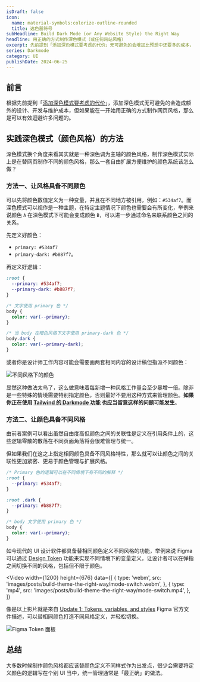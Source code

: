 ```yaml
---
isDraft: false
icon:
  name: material-symbols:colorize-outline-rounded
  title: 选色器符号
subHeadline: Build Dark Mode (or Any Website Style) the Right Way
headline: 用正确的方式制作深色模式（或任何网站风格）
excerpt: 先前提到「添加深色模式要考虑的代价」无可避免的会增加比预想中还要多的成本，但如果能在一开始用正确的方式制作网页风格，那么可以有效的避免掉许多问题。如果你希望制作不同风格的数字产品都可以参考本篇文章，用更省力的方式定义风格。
series: Darkmode
category: UI
publishDate: 2024-06-25
---
```


## 前言

根据先前提到「[添加深色模式要考虑的代价](https://www.webdong.dev/post/cost-behind-adding-darkmode/)」，添加深色模式无可避免的会造成额外的设计、开发与维护成本，但如果能在一开始用正确的方式制作网页风格，那么是可以有效迴避许多问题的。

## 实践深色模式（颜色风格）的方法

深色模式换个角度来看其实就是一种深色调为主轴的颜色风格，制作深色模式实际上是在替网页制作不同的颜色风格，那么一套自由扩展方便维护的颜色系统该怎么做？

### 方法一、让风格具备不同颜色

可以先将颜色数值定义为一种变量，并且在不同地方被引用，例如：`#534af7`。而深色模式可以视作是一种主题，在特定主题情况下颜色也需要会有所变化，举例来说颜色 `A` 在深色模式下可能会变成颜色 `B`，可以进一步通过命名来联系颜色之间的关系。

先定义好颜色：

- `primary: #534af7`
- `primary-dark: #b887f7`。

再定义好逻辑：

```css
:root {
  --primary: #534af7;
  --primary-dark: #b887f7;
}

/* 文字使用 primary 色 */
body {
  color: var(--primary);
}

/* 当 body 在暗色风格下文字使用 primary-dark 色 */
body.dark {
  color: var(--primary-dark);
}
```

或者你是设计师工作内容可能会需要画两套相同内容的设计稿但指派不同颜色：

![不同风格下的颜色](./color-in-different-theme.webp '界面 * 风格 = 累死人的工作量😐')

显然这种做法太鸟了，这么做意味着每新增一种风格工作量会至少暴增一倍。除非是一些特殊的情境需要特别指定颜色，否则最好不要用这种方式来管理颜色。**如果你正在使用 [Tailwind 的 Darkmode 功能](https://tailwindcss.com/docs/dark-mode) 也应当留意这样的问题可能发生**。

### 方法二、让颜色具备不同风格

由前者案例可以看出虽然自由度高但颜色之间的关联性是定义在引用条件上的，这些逻辑零散的散落在不同页面角落将会很难管理与统一。

但如果我们在这之上指定相同颜色具备不同风格特性，那么就可以让颜色之间的关联性更加紧密、更易于颜色管理与扩展风格。

```css
/* Primary 色的逻辑可以在不同情境下有不同的解释 */
:root {
  --primary: #534af7;
}

:root .dark {
  --primary: #b887f7;
}

/* body 文字使用 primary 色 */
body {
  color: var(--primary);
}
```

如今现代的 UI 设计软件都具备替相同颜色定义不同风格的功能，举例来说 Figma 可以通过 [Design Token](https://help.figma.com/hc/en-us/articles/18490793776023-Update-1-Tokens-variables-and-styles) 功能来实现不同情境下的变量定义，让设计者可以在弹指之间切换不同的风格，包括但不限于颜色。

<Video
  width={1200}
  height={676}
  data={[
    {
      type: 'webm',
      src: 'images/posts/build-theme-the-right-way/mode-switch.webm',
    },
    {
      type: 'mp4',
      src: 'images/posts/build-theme-the-right-way/mode-switch.mp4',
    },
  ]}
></Video>

像是以上影片就是來自 [Update 1: Tokens, variables, and styles](https://help.figma.com/hc/en-us/articles/18490793776023-Update-1-Tokens-variables-and-styles) Figma 官方文件描述，可以替相同颜色打造不同风格定义，并轻松切换。

![Figma Token 面板](./token-variant.webp 'Figma 可替不同颜色令牌定义不同风格')

## 总结

大多数时候制作颜色风格都应该替颜色定义不同样式作为出发点，很少会需要将定义颜色的逻辑写在个别 UI 当中，统一管理通常是「最正确」的做法。
